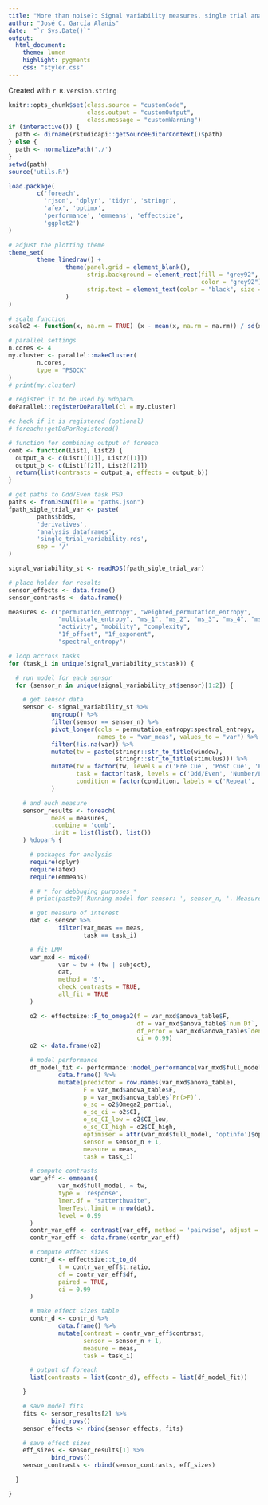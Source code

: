 ```yaml
---
title: "More than noise?: Signal variability measures, single trial analysis"
author: "José C. García Alanis"
date:  "`r Sys.Date()`"
output:
  html_document:
    theme: lumen
    highlight: pygments
    css: "styler.css"
---
```


Created with `r R.version.string`

```r
knitr::opts_chunk$set(class.source = "customCode",
                      class.output = "customOutput",
                      class.message = "customWarning")
if (interactive()) {
  path <- dirname(rstudioapi::getSourceEditorContext()$path)
} else {
  path <- normalizePath('./')
}
setwd(path)
source('utils.R')
```

```r
load.package(
        c('foreach',
          'rjson', 'dplyr', 'tidyr', 'stringr',
          'afex', 'optimx',
          'performance', 'emmeans', 'effectsize',
          'ggplot2')
)

# adjust the plotting theme
theme_set(
        theme_linedraw() +
                theme(panel.grid = element_blank(),
                      strip.background = element_rect(fill = "grey92",
                                                      color = "grey92"),
                      strip.text = element_text(color = "black", size = 10)
                )
)

# scale function
scale2 <- function(x, na.rm = TRUE) (x - mean(x, na.rm = na.rm)) / sd(x, na.rm)

# parallel settings
n.cores <- 4
my.cluster <- parallel::makeCluster(
        n.cores,
        type = "PSOCK"
)
# print(my.cluster)

# register it to be used by %dopar%
doParallel::registerDoParallel(cl = my.cluster)

#c heck if it is registered (optional)
# foreach::getDoParRegistered()

# function for combining output of foreach
comb <- function(List1, List2) {
  output_a <- c(List1[[1]], List2[[1]])
  output_b <- c(List1[[2]], List2[[2]])
  return(list(contrasts = output_a, effects = output_b))
}
```

```r
# get paths to Odd/Even task PSD
paths <- fromJSON(file = "paths.json")
fpath_sigle_trial_var <- paste(
        paths$bids,
        'derivatives',
        'analysis_dataframes',
        'single_trial_variability.rds',
        sep = '/'
)

signal_variability_st <- readRDS(fpath_sigle_trial_var)
```


```r
# place holder for results
sensor_effects <- data.frame()
sensor_contrasts <- data.frame()

measures <- c("permutation_entropy", "weighted_permutation_entropy",
              "multiscale_entropy", "ms_1", "ms_2", "ms_3", "ms_4", "ms_slope",
              "activity", "mobility", "complexity",
              "1f_offset", "1f_exponent",
              "spectral_entropy")

# loop accross tasks
for (task_i in unique(signal_variability_st$task)) {

  # run model for each sensor
  for (sensor_n in unique(signal_variability_st$sensor)[1:2]) {

    # get sensor data
    sensor <- signal_variability_st %>%
            ungroup() %>%
            filter(sensor == sensor_n) %>%
            pivot_longer(cols = permutation_entropy:spectral_entropy,
                         names_to = "var_meas", values_to = "var") %>%
            filter(!is.na(var)) %>%
            mutate(tw = paste(stringr::str_to_title(window),
                              stringr::str_to_title(stimulus))) %>%
            mutate(tw = factor(tw, levels = c('Pre Cue', 'Post Cue', 'Post Target')),
                   task = factor(task, levels = c('Odd/Even', 'Number/Letter')),
                   condition = factor(condition, labels = c('Repeat', 'Switch'))
            )

    # and euch measure
    sensor_results <- foreach(
            meas = measures,
            .combine = 'comb',
            .init = list(list(), list())
    ) %dopar% {

      # packages for analysis
      require(dplyr)
      require(afex)
      require(emmeans)

      # # * for debbuging purposes *
      # print(paste0('Running model for sensor: ', sensor_n, '. Measure: ', meas))

      # get measure of interest
      dat <- sensor %>%
              filter(var_meas == meas,
                     task == task_i)

      # fit LMM
      var_mxd <- mixed(
              var ~ tw + (tw | subject),
              dat,
              method = 'S',
              check_contrasts = TRUE,
              all_fit = TRUE
      )

      o2 <- effectsize::F_to_omega2(f = var_mxd$anova_table$F,
                                    df = var_mxd$anova_table$`num Df`,
                                    df_error = var_mxd$anova_table$`den Df`,
                                    ci = 0.99)
      o2 <- data.frame(o2)

      # model performance
      df_model_fit <- performance::model_performance(var_mxd$full_model) %>%
              data.frame() %>%
              mutate(predictor = row.names(var_mxd$anova_table),
                     F = var_mxd$anova_table$F,
                     p = var_mxd$anova_table$`Pr(>F)`,
                     o_sq = o2$Omega2_partial,
                     o_sq_ci = o2$CI,
                     o_sq_CI_low = o2$CI_low,
                     o_sq_CI_high = o2$CI_high,
                     optimiser = attr(var_mxd$full_model, 'optinfo')$optimizer,
                     sensor = sensor_n + 1,
                     measure = meas,
                     task = task_i)

      # compute contrasts
      var_eff <- emmeans(
              var_mxd$full_model, ~ tw,
              type = 'response',
              lmer.df = "satterthwaite",
              lmerTest.limit = nrow(dat),
              level = 0.99
      )
      contr_var_eff <- contrast(var_eff, method = 'pairwise', adjust = 'holm')
      contr_var_eff <- data.frame(contr_var_eff)

      # compute effect sizes
      contr_d <- effectsize::t_to_d(
              t = contr_var_eff$t.ratio,
              df = contr_var_eff$df,
              paired = TRUE,
              ci = 0.99
      )

      # make effect sizes table
      contr_d <- contr_d %>%
              data.frame() %>%
              mutate(contrast = contr_var_eff$contrast,
                     sensor = sensor_n + 1,
                     measure = meas,
                     task = task_i)

      # output of foreach
      list(contrasts = list(contr_d), effects = list(df_model_fit))

    }

    # save model fits
    fits <- sensor_results[2] %>%
            bind_rows()
    sensor_effects <- rbind(sensor_effects, fits)

    # save effect sizes
    eff_sizes <- sensor_results[1] %>%
            bind_rows()
    sensor_contrasts <- rbind(sensor_contrasts, eff_sizes)

  }

}
```
